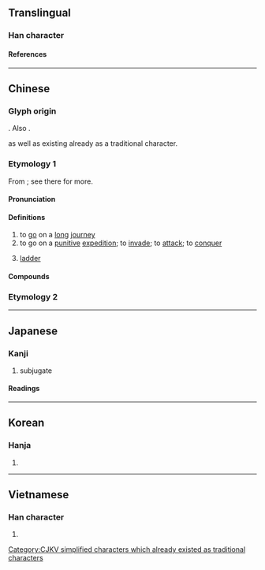 {{also|徴|徵|従}}
{{character info/new}}
==Translingual==
{{ja-forms|征 [[徴]]|征 [[徵]]|[[征]] [[徵]]}}

[[Category:CJKV simplified characters which already existed as traditional characters]]

===Han character===
{{Han char|rn=60|rad=彳|as=05|sn=8|four=21211|canj=HOMYM|ids=⿰彳正}}

====References====
{{Han ref|kx=0365.370|dkj=10077|dj=0686.040|hdz=20815.020|uh=5F81}}

----

==Chinese==
{{zh-forms}}

===Glyph origin===
{{Han etym}}
{{Han compound|彳|正|c1=s|c2=p|ls=psc|t2=straight}}. Also {{liushu|ic|nocap=1}}.

{{Han simp|徵|f=|t=正}} as well as existing already as a traditional character.

===Etymology 1===
From {{och-l|正|straight}}; see there for more.

====Pronunciation====
{{zh-pron
|m=zhēng
|c=zing1
|mn=qz,tw,xm,zz:cheng
|mc=y
|oc=y
|ma=
|cat=v
}}

====Definitions====
{{zh-hanzi}}

# to [[go]] on a [[long]] [[journey]]
# to go on a [[punitive]] [[expedition]]; to [[invade]]; to [[attack]]; to [[conquer]]
# {{lb|zh|Go}} [[ladder]]

====Compounds====
{{zh-der|征塵|征程|征伐|征帆|征夫|征服|征服者|征服自然|征客|征斂|征馬|征旆|征人|征屬|征討|征途|征戍|征衣|征戰|征駕|御駕親征|北征|南征|力征|南征北討|卜征|出征|征衫|征彸|征勦|征收|南征北伐|寓禁於征|宵征|孤征|急征重斂|專征|南征北戰|橫征暴斂|東征西怨|東征|東討西征|東征西討|有征無戰|遠征|舉薦征辟|遠征軍|關征|親征|輸征|飛征|長征|遄征}}

===Etymology 2===
{{zh-see|徵}}

{{zh-cat|Intermediate}}

----

==Japanese==

===Kanji===
{{ja-kanji|grade=c|rs=彳05}}

# subjugate

====Readings====
{{ja-readings
|on=せい
|kun=ゆ-く, う-つ, と-る
}}

----

==Korean==

===Hanja===
{{ko-hanja|정}}

# {{defn|lang=ko|sort=彳05}}

----

==Vietnamese==

===Han character===
{{vi-readings|rs=彳05|reading=chinh}}

# {{defn|lang=vi|sort=彳05}}